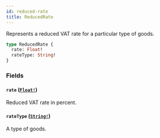 ```yaml
---
id: reduced-rate
title: ReducedRate
---
```


Represents a reduced VAT rate for a particular type of goods.

```graphql
type ReducedRate {
  rate: Float!
  rateType: String!
}
```

### Fields

#### `rate` ([`Float!`](/docs/developer/api-reference/scalars/float))

Reduced VAT rate in percent.

#### `rateType` ([`String!`](/docs/developer/api-reference/scalars/string))

A type of goods.
